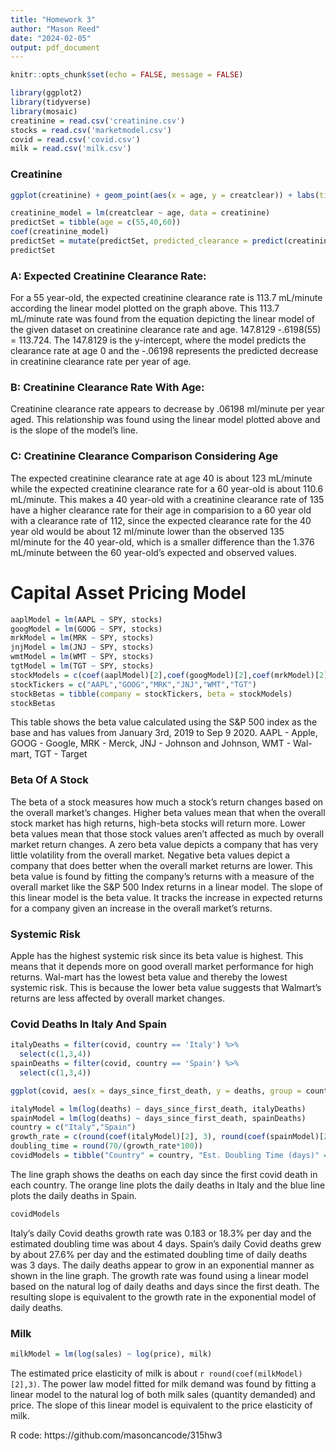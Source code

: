```yaml
---
title: "Homework 3"
author: "Mason Reed"
date: "2024-02-05"
output: pdf_document
---
```


```r
knitr::opts_chunk$set(echo = FALSE, message = FALSE)
```


```r
library(ggplot2)
library(tidyverse)
library(mosaic)
creatinine = read.csv('creatinine.csv')
stocks = read.csv('marketmodel.csv')
covid = read.csv('covid.csv')
milk = read.csv('milk.csv')
```

### Creatinine
```r
ggplot(creatinine) + geom_point(aes(x = age, y = creatclear)) + labs(title = "Creatine Clearence By Age", x = "Age", y = "Creatinine Clearance Rate (mL/minute)") + geom_smooth(aes(x = age, y = creatclear), method = 'lm')
```

```r
creatinine_model = lm(creatclear ~ age, data = creatinine)
predictSet = tibble(age = c(55,40,60))
coef(creatinine_model)
predictSet = mutate(predictSet, predicted_clearance = predict(creatinine_model,predictSet))
predictSet
```

### A: Expected Creatinine Clearance Rate:
For a 55 year-old, the expected creatinine clearance rate is 113.7 mL/minute according the linear model plotted on the graph above.
This 113.7 mL/minute rate was found from the equation depicting the linear model of the given dataset on creatinine clearance rate and age. 147.8129 -.6198(55) = 113.724. The 147.8129 is the y-intercept, where the model predicts the clearance rate at age 0 and the -.06198 represents the predicted decrease in creatinine clearance rate per year of age.

### B: Creatinine Clearance Rate With Age:
Creatinine clearance rate appears to decrease by .06198 ml/minute per year aged. This relationship was found using the linear model plotted above and is the slope of the model's line. 

### C: Creatinine Clearance Comparison Considering Age
The expected creatinine clearance rate at age 40 is about 123 mL/minute while the expected creatinine clearance rate for a 60 year-old is about 110.6 mL/minute. This makes a 40 year-old with a creatinine clearance rate of 135 have a higher clearance rate for their age in comparision to a 60 year old with a clearance rate of 112, since the expected clearance rate for the 40 year old would be about 12 ml/minute lower than the observed 135 ml/minute for the 40 year-old, which is a smaller difference than the 1.376 mL/minute between the 60 year-old's expected and observed values.


# Capital Asset Pricing Model

```r
aaplModel = lm(AAPL ~ SPY, stocks)
googModel = lm(GOOG ~ SPY, stocks)
mrkModel = lm(MRK ~ SPY, stocks)
jnjModel = lm(JNJ ~ SPY, stocks)
wmtModel = lm(WMT ~ SPY, stocks)
tgtModel = lm(TGT ~ SPY, stocks)
stockModels = c(coef(aaplModel)[2],coef(googModel)[2],coef(mrkModel)[2],coef(jnjModel)[2],coef(wmtModel)[2],coef(tgtModel)[2])
stockTickers = c("AAPL","GOOG","MRK","JNJ","WMT","TGT")
stockBetas = tibble(company = stockTickers, beta = stockModels)
stockBetas
```
This table shows the beta value calculated using the S&P 500 index as the base and has values from January 3rd, 2019 to Sep 9 2020. AAPL - Apple, GOOG - Google, MRK - Merck, JNJ - Johnson and Johnson, WMT - Wal-mart, TGT - Target

### Beta Of A Stock
The beta of a stock measures how much a stock's return changes based on the overall market's changes. Higher beta values mean that when the overall stock market has high returns, high-beta stocks will return more. Lower beta values mean that those stock values aren't affected as much by overall market return changes. A zero beta value depicts a company that has very little volatility from the overall market. Negative beta values depict a company that does better when the overall market returns are lower. This beta value is found by fitting the company's returns with a measure of the overall market like the S&P 500 Index returns in a linear model. The slope of this linear model is the beta value. It tracks the increase in expected returns for a company given an increase in the overall market's returns.


### Systemic Risk
Apple has the highest systemic risk since its beta value is highest. This means that it depends more on good overall market performance for high returns. Wal-mart has the lowest beta value and thereby the lowest systemic risk. This is because the lower beta value suggests that Walmart's returns are less affected by overall market changes.


### Covid Deaths In Italy And Spain
```r
italyDeaths = filter(covid, country == 'Italy') %>%
  select(c(1,3,4))
spainDeaths = filter(covid, country == 'Spain') %>%
  select(c(1,3,4))

ggplot(covid, aes(x = days_since_first_death, y = deaths, group = country, color = country)) + geom_line() + labs(title = "Growth Of Daily Covid Deaths In Italy And Spain", x = "Days Since First Covid Death", y = "Deaths On Given Day") 

italyModel = lm(log(deaths) ~ days_since_first_death, italyDeaths)
spainModel = lm(log(deaths) ~ days_since_first_death, spainDeaths)
country = c("Italy","Spain")
growth_rate = c(round(coef(italyModel)[2], 3), round(coef(spainModel)[2],3))
doubling_time = round(70/(growth_rate*100))
covidModels = tibble("Country" = country, "Est. Doubling Time (days)" = doubling_time, "Growth Rate" = growth_rate)
```

The line graph shows the deaths on each day since the first covid death in each country. The orange line plots the daily deaths in Italy and the blue line plots the daily deaths in Spain. 

```r
covidModels
```

Italy's daily Covid deaths growth rate was 0.183 or 18.3% per day and the estimated doubling time was about 4 days. Spain's daily Covid deaths grew by about 27.6% per day and the estimated doubling time of daily deaths was 3 days. The daily deaths appear to grow in an exponential manner as shown in the line graph. The growth rate was found using a linear model based on the natural log of daily deaths and days since the first death. The resulting slope is equivalent to the growth rate in the exponential model of daily deaths. 


### Milk
```r
milkModel = lm(log(sales) ~ log(price), milk)
```

The estimated price elasticity of milk is about `r round(coef(milkModel)[2],3)`. The power law model fitted for milk demand was found by fitting a linear model to the natural log of both milk sales (quantity demanded) and price. The slope of this linear model is equivalent to the price elasticity of milk. 

R code: https://github.com/masoncancode/315hw3


